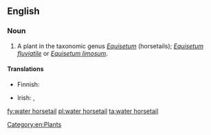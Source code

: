 ==English==

===Noun===
{{en-noun|sg=[[water]] [[horsetail]]}}

# A plant in the taxonomic genus ''[[Equisetum]]'' (horsetails); ''[[Equisetum fluviatile]]'' or ''[[Equisetum limosum]]''.

====Translations====
{{trans-top|plant}}
* Finnish: {{t+|fi|järvikorte}}
{{trans-mid}}
* Irish: {{t-|ga|scuab eich uisce|f}}, {{t-|ga|eireaball capaill uisce|m}}
{{trans-bottom}}

[[Category:en:Plants]]

[[fy:water horsetail]]
[[pl:water horsetail]]
[[ta:water horsetail]]